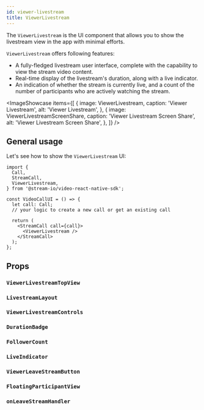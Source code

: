 ```yaml
---
id: viewer-livestream
title: ViewerLivestream
---
```




The `ViewerLivestream` is the UI component that allows you to show the livestream view in the app with minimal efforts.

`ViewerLivestream` offers following features:

- A fully-fledged livestream user interface, complete with the capability to view the stream video content.
- Real-time display of the livestream's duration, along with a live indicator.
- An indication of whether the stream is currently live, and a count of the number of participants who are actively watching the stream.

<ImageShowcase
  items={[
    {
      image: ViewerLivestream,
      caption: 'Viewer Livestream',
      alt: 'Viewer Livestream',
    },
    {
      image: ViewerLivestreamScreenShare,
      caption: 'Viewer Livestream Screen Share',
      alt: 'Viewer Livestream Screen Share',
    },
  ]}
/>

## General usage

Let's see how to show the `ViewerLivestream` UI:

```tsx {13}
import {
  Call,
  StreamCall,
  ViewerLivestream,
} from '@stream-io/video-react-native-sdk';

const VideoCallUI = () => {
  let call: Call;
  // your logic to create a new call or get an existing call

  return (
    <StreamCall call={call}>
      <ViewerLivestream />
    </StreamCall>
  );
};
```

## Props

### `ViewerLivestreamTopView`

<ViewerLivestreamTopView />

### `LivestreamLayout`

<LivestreamLayout />

### `ViewerLivestreamControls`

<ViewerLivestreamControls />

### `DurationBadge`

<DurationBadge />

### `FollowerCount`

<FollowerCount />

### `LiveIndicator`

<LiveIndicator />

### `ViewerLeaveStreamButton`

<ViewerLeaveStreamButton />

### `FloatingParticipantView`

<FloatingParticipantView />

### `onLeaveStreamHandler`

<OnLeaveStreamHandler />
